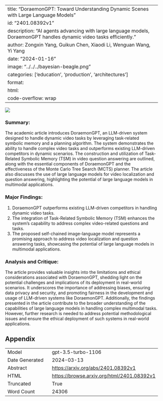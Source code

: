 
---
title: "DoraemonGPT: Toward Understanding Dynamic Scenes with Large Language Models"
id: "2401.08392v1"
description: "AI agents advancing with large language models, DoraemonGPT handles dynamic video tasks efficiently."
author: Zongxin Yang, Guikun Chen, Xiaodi Li, Wenguan Wang, Yi Yang
date: "2024-01-16"
image: "../../../bayesian-beagle.png"
categories: ['education', 'production', 'architectures']
format:
  html:
    code-overflow: wrap
---

![](../../../bayesian-beagle.png)

### Summary:

The academic article introduces DoraemonGPT, an LLM-driven system designed to handle dynamic video tasks by leveraging task-related symbolic memory and a planning algorithm. The system demonstrates the ability to handle complex video tasks and outperforms existing LLM-driven competitors in dynamic scenarios. The construction and utilization of Task-Related Symbolic Memory (TSM) in video question answering are outlined, along with the essential components of DoraemonGPT and the effectiveness of the Monte Carlo Tree Search (MCTS) planner. The article also discusses the use of large language models for video localization and question answering, highlighting the potential of large language models in multimodal applications.

### Major Findings:
1. DoraemonGPT outperforms existing LLM-driven competitors in handling dynamic video tasks.
2. The integration of Task-Related Symbolic Memory (TSM) enhances the system's capability to address complex video-related questions and tasks.
3. The proposed self-chained image-language model represents a promising approach to address video localization and question answering tasks, showcasing the potential of large language models in multimodal applications.

### Analysis and Critique:
The article provides valuable insights into the limitations and ethical considerations associated with DoraemonGPT, shedding light on the potential challenges and implications of its deployment in real-world scenarios. It underscores the importance of addressing biases, ensuring data privacy and security, and promoting fairness in the development and usage of LLM-driven systems like DoraemonGPT. Additionally, the findings presented in the article contribute to the broader understanding of the capabilities of large language models in handling complex multimodal tasks. However, further research is needed to address potential methodological issues and ensure the ethical deployment of such systems in real-world applications.

## Appendix

|          |          |
|----------|----------|
| Model     | gpt-3.5-turbo-1106       |
| Date Generated     | 2024-03-13       |
| Abstract | [https://arxiv.org/abs/2401.08392v1](https://arxiv.org/abs/2401.08392v1)        |
| HTML     | [https://browse.arxiv.org/html/2401.08392v1](https://browse.arxiv.org/html/2401.08392v1)       |
| Truncated       | True       |
| Word Count       | 24306       |